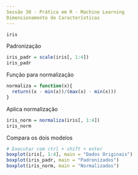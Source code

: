 ```yaml
---
Sessão 30 - Prática em R - Machine Learning
Dimensionamento de Características
---
```


```r
iris
```

Padronização
```r
iris_padr = scale(iris[, 1:4])
iris_padr
```

Função para normalização
```r
normaliza = function(x){
  return((x - min(x))/(max(x) - min(x)))
}
```

Aplica normalização
```r
iris_norm = normaliza(iris[, 1:4])
iris_norm
```

Compara os dois modelos
```r
# Executar com ctrl + shift + enter
boxplot(iris[, 1:4], main = "Dados Originais")
boxplot(iris_padr, main = "Padronizados")
boxplot(iris_norm, main = "Normalizados")
```

